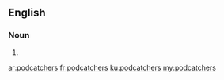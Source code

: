 ==English==

===Noun===
{{head|en|plural}}

# {{plural of|podcatcher|lang=en}}

[[ar:podcatchers]]
[[fr:podcatchers]]
[[ku:podcatchers]]
[[my:podcatchers]]